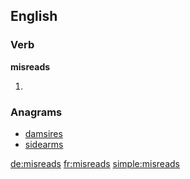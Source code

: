 ==English==

===Verb===
'''misreads'''

# {{third-person singular of|[[misread]]}}

===Anagrams===
* [[damsires#English|damsires]]
* [[sidearms#English|sidearms]]

[[de:misreads]]
[[fr:misreads]]
[[simple:misreads]]
